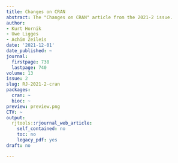 ```yaml
---
title: Changes on CRAN
abstract: The "Changes on CRAN" article from the 2021-2 issue.
author:
- Kurt Hornik
- Uwe Ligges
- Achim Zeileis
date: '2021-12-01'
date_published: ~
journal:
  firstpage: 738
  lastpage: 740
volume: 13
issue: 2
slug: RJ-2021-2-cran
packages:
  cran: ~
  bioc: ~
preview: preview.png
CTV: ~
output:
  rjtools::rjournal_web_article:
    self_contained: no
    toc: no
    legacy_pdf: yes
draft: no

---
```

